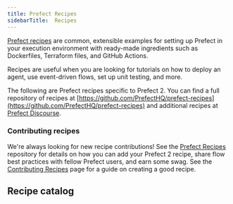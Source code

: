 ```yaml
---
title: Prefect Recipes
sidebarTitle:  Recipes
---
```




[Prefect recipes](https://github.com/PrefectHQ/prefect-recipes) are common, extensible examples for setting up Prefect in your execution environment with ready-made ingredients such as Dockerfiles, Terraform files, and GitHub Actions.

Recipes are useful when you are looking for tutorials on how to deploy an agent, use event-driven flows, set up unit testing, and more.

The following are Prefect recipes specific to Prefect 2. You can find a full repository of recipes at [https://github.com/PrefectHQ/prefect-recipes](https://github.com/PrefectHQ/prefect-recipes) and additional recipes at [Prefect Discourse](https://discourse.prefect.io/).

### Contributing recipes

We're always looking for new recipe contributions! See the [Prefect Recipes](https://github.com/PrefectHQ/prefect-recipes#contributing--swag-) repository for details on how you can add your Prefect 2 recipe, share flow best practices with fellow Prefect users, and earn some swag. See the [Contributing Recipes](/2.8.7/recipes/contribute-recipes/) page for a guide on creating a good recipe.

## Recipe catalog

